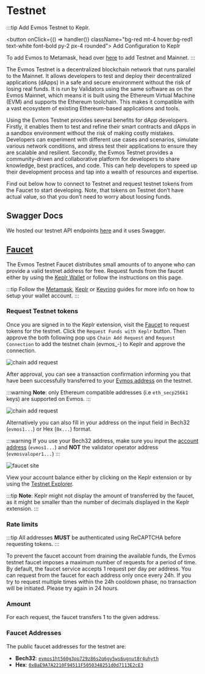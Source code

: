 # Testnet


:::tip
Add Evmos Testnet to Keplr.

<button onClick={() => handler()} className="bg-red mt-4 hover:bg-red1 text-white font-bold py-2 px-4 rounded">
  Add Configuration to Keplr
</button>

To add Evmos to Metamask, head over [here](https://chainlist.org/?testnets=true&search=evmos) to add Testnet and Mainnet.
:::

The Evmos Testnet is a decentralized blockchain network
that runs parallel to the Mainnet.
It allows developers to test and deploy their decentralized applications (dApps)
in a safe and secure environment without the risk of losing real funds.
It is run by Validators using the same software as on the Evmos Mainnet,
which means it is built using the Ethereum Virtual Machine (EVM)
and supports the Ethereum toolchain.
This makes it compatible with a vast ecosystem
of existing Ethereum-based applications and tools.

Using the Evmos Testnet provides several benefits for dApp developers.
Firstly, it enables them to test and refine their smart contracts
and dApps in a sandbox environment without the risk of making costly mistakes.
Developers can experiment with different use cases and scenarios,
simulate various network conditions,
and stress test their applications to ensure they are scalable and resilient.
Secondly, the Evmos Testnet provides a community-driven
and collaborative platform for developers to share knowledge, best practices, and code.
This can help developers to speed up their development process
and tap into a wealth of resources and expertise.

Find out below how to connect to Testnet
and request testnet tokens from the Faucet to start developing.
Note, that tokens on Testnet don’t have actual value,
so that you don’t need to worry about loosing funds.

## Swagger Docs

We hosted our testnet API endpoints [here](./../develop/api#clients) and it uses Swagger.

## [Faucet](https://faucet.evmos.dev/)


The Evmos Testnet Faucet distributes small amounts of <ProjectValue keyword="testnet_denom" />
to anyone who can provide a valid testnet address for free. Request funds from the faucet either by using the
[Keplr Wallet](./../../use/connect-your-wallet/keplr) or follow the instructions on this page.

:::tip
Follow the [Metamask](./../../use/connect-your-wallet/metamask), [Keplr](./../../use/connect-your-wallet/keplr)
or [Keyring](./../../protocol/concepts/keyring) guides for more info on how to setup your wallet account.
:::

### Request Testnet tokens

Once you are signed in to the Keplr extension, visit the [Faucet](https://faucet.evmos.dev/) to request tokens
for the testnet. Click the `Request Funds with Keplr` button. Then approve the both following pop ups `Chain Add Request`
and `Request Connection` to add the <ProjectValue keyword='name' /> testnet chain
(evmos_<ProjectValue keyword="chain_id" />-<ProjectValue keyword="testnet_version_number" />) to Keplr and approve the
connection.

![chain add request](/img/keplr_approve_chain.png)

After approval, you can see a transaction confirmation informing you that <ProjectValue keyword="testnet_denom" /> have
been successfully transferred to your [Evmos address](./../../protocol/concepts/accounts#address-formats-for-clients) on
the testnet.

:::warning
**Note**: only Ethereum compatible addresses (i.e `eth_secp256k1` keys) are supported on Evmos.
:::

![chain add request](/img/keplr_transaction.png)

Alternatively you can also fill in your address on the input field in Bech32 (`evmos1...`) or Hex (`0x...`) format.

:::warning
If you use your Bech32 address, make sure you input the [account address](./../../protocol/concepts/accounts#addresses-and-public-keys)
(`evmos1...`) and **NOT** the validator operator address (`evmosvaloper1...`)
:::

![faucet site](/img/faucet_web_page.png)

View your account balance either by clicking on the Keplr extension or by using the [Testnet Explorer](https://testnet.mintscan.io/evmos-testnet).

:::tip
**Note**: Keplr might not display the amount of <ProjectValue keyword="testnet_denom" /> transferred by the faucet, as
it might be smaller than the number of decimals displayed in the Keplr extension.
:::

### Rate limits

:::tip
All addresses **MUST** be authenticated using ReCAPTCHA before requesting tokens.
:::

To prevent the faucet account from draining the available funds, the Evmos testnet faucet imposes a maximum number of
requests for a period of time. By default, the faucet service accepts 1 request per day per address. You can request
<ProjectValue keyword="testnet_denom" /> from the faucet for each address only once every 24h. If you try to request
multiple times within the 24h cooldown phase, no transaction will be initiated. Please try again in 24 hours.

### Amount

For each request, the faucet transfers 1 <ProjectValue keyword="testnet_denom" /> to the given address.

### Faucet Addresses

The public faucet addresses for the testnet are:

- **Bech32**: [`evmos1ht560g3pp729z86s2q6gy5ws6ugnut8r4uhyth`](https://testnet.mintscan.io/evmos-testnet/account/evmos1ht560g3pp729z86s2q6gy5ws6ugnut8r4uhyth)
- **Hex**: [`0xBaE9A7A2210F94511F5050348251d0d7113E2cE3`](https://evm.evmos.dev/address/0xBaE9A7A2210F94511F5050348251d0d7113E2cE3/transactions)
